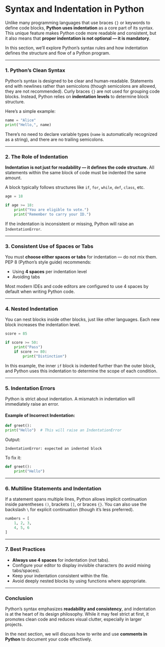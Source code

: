 # Syntax and Indentation in Python

Unlike many programming languages that use braces `{}` or keywords to define code blocks, **Python uses indentation** as a core part of its syntax. This unique feature makes Python code more readable and consistent, but it also means that **proper indentation is not optional — it is mandatory**.

In this section, we’ll explore Python’s syntax rules and how indentation defines the structure and flow of a Python program.

---

### 1. Python’s Clean Syntax

Python’s syntax is designed to be clear and human-readable. Statements end with newlines rather than semicolons (though semicolons are allowed, they are not recommended). Curly braces `{}` are not used for grouping code blocks. Instead, Python relies on **indentation levels** to determine block structure.

Here’s a simple example:

```python filename="greeting.py" {2, 3}
name = "Alice"
print("Hello,", name)
```

There’s no need to declare variable types (`name` is automatically recognized as a string), and there are no trailing semicolons.

---

### 2. The Role of Indentation

**Indentation is not just for readability — it defines the code structure.** All statements within the same block of code must be indented the same amount.

A block typically follows structures like `if`, `for`, `while`, `def`, `class`, etc.

```python filename="conditional.py" {2, 3, 4}
age = 18

if age >= 18:
    print("You are eligible to vote.")
    print("Remember to carry your ID.")
```

If the indentation is inconsistent or missing, Python will raise an `IndentationError`.

---

### 3. Consistent Use of Spaces or Tabs

You must **choose either spaces or tabs** for indentation — do not mix them. PEP 8 (Python’s style guide) recommends:

- Using **4 spaces** per indentation level
- Avoiding tabs

Most modern IDEs and code editors are configured to use 4 spaces by default when writing Python code.

---

### 4. Nested Indentation

You can nest blocks inside other blocks, just like other languages. Each new block increases the indentation level.

```python filename="nested_if.py" {3, 4, 5, 6}
score = 85

if score >= 50:
    print("Pass")
    if score >= 80:
        print("Distinction")
```

In this example, the inner `if` block is indented further than the outer block, and Python uses this indentation to determine the scope of each condition.

---

### 5. Indentation Errors

Python is strict about indentation. A mismatch in indentation will immediately raise an error.

#### Example of Incorrect Indentation:

```python filename="error_example.py" {3}
def greet():
print("Hello")  # This will raise an IndentationError
```

Output:

```
IndentationError: expected an indented block
```

To fix it:

```python filename="corrected_greet.py" {2}
def greet():
    print("Hello")
```

---

### 6. Multiline Statements and Indentation

If a statement spans multiple lines, Python allows implicit continuation inside parentheses `()`, brackets `[]`, or braces `{}`. You can also use the backslash `\` for explicit continuation (though it’s less preferred).

```python filename="multiline.py" {2, 3}
numbers = [
    1, 2, 3,
    4, 5, 6
]
```

---

### 7. Best Practices

- **Always use 4 spaces** for indentation (not tabs).
- Configure your editor to display invisible characters (to avoid mixing tabs/spaces).
- Keep your indentation consistent within the file.
- Avoid deeply nested blocks by using functions where appropriate.

---

### Conclusion

Python’s syntax emphasizes **readability and consistency**, and indentation is at the heart of its design philosophy. While it may feel strict at first, it promotes clean code and reduces visual clutter, especially in larger projects.

In the next section, we will discuss how to write and use **comments in Python** to document your code effectively.
